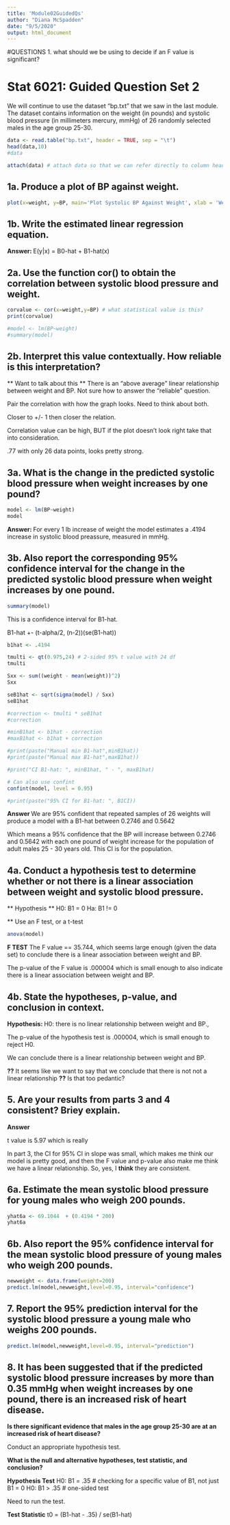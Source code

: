 ```yaml
---
title: 'Module02GuidedQs'
author: "Diana McSpadden"
date: "9/5/2020"
output: html_document
---
```


#QUESTIONS
1. what should we be using to decide if an F value is significant?


# Stat 6021: Guided Question Set 2
We will continue to use the dataset "bp.txt" that we saw in the last module. The dataset
contains information on the weight (in pounds) and systolic blood pressure (in millimeters
mercury, mmHg) of 26 randomly selected males in the age group 25-30.

```r
data <- read.table("bp.txt", header = TRUE, sep = "\t")
head(data,10)
#data

attach(data) # attach data so that we can refer directly to column headers
```


## 1a. Produce a plot of BP against weight. 
```r
plot(x=weight, y=BP, main='Plot Systolic BP Against Weight', xlab = 'Weight (lbs)', ylab = 'Systolic BP (mmHg)')
```

## 1b. Write the estimated linear regression equation.

**Answer: ** E(y|x) = B0-hat + B1-hat(x)

## 2a. Use the function cor() to obtain the correlation between systolic blood pressure and weight. 

```r
corvalue <- cor(x=weight,y=BP) # what statistical value is this?
print(corvalue)

#model <- lm(BP~weight)
#summary(model)
```
## 2b. Interpret this value contextually. How reliable is this interpretation?
** Want to talk about this **
There is an "above average" linear relationship between weight and BP. Not sure how to answer the "reliable" question.

Pair the correlation with how the graph looks. Need to think about both.

Closer to +/- 1 then closer the relation.

Correlation value can be high, BUT if the plot doesn't look right take that into consideration.

.77 with only 26 data points, looks pretty strong.

## 3a. What is the change in the predicted systolic blood pressure when weight increases by one pound? 

```r
model <- lm(BP~weight)
model
```

**Answer: ** For every 1 lb increase of weight the model estimates a .4194 increase in systolic blood preassure, measured in mmHg.


## 3b. Also report the corresponding 95% confidence interval for the change in the predicted systolic blood pressure when weight increases by one pound.

```r
summary(model)
```


This is a confidence interval for B1-hat.

B1-hat +- (t-alpha/2, (n-2))(se(B1-hat))

```r

b1hat <- .4194

tmulti <- qt(0.975,24) # 2-sided 95% t value with 24 df
tmulti

Sxx <- sum((weight - mean(weight))^2)
Sxx

seB1hat <- sqrt(sigma(model) / Sxx)
seB1hat

#correction <- tmulti * seB1hat
#correction

#minB1hat <- b1hat - correction
#maxB1hat <- b1hat + correction

#print(paste("Manual min B1-hat",minB1hat))
#print(paste("Manual max B1-hat",maxB1hat))

#print("CI B1-hat: ", minB1hat, " - ", maxB1hat)

# Can also use confint
confint(model, level = 0.95)

#print(paste("95% CI for B1-hat: ", B1CI))

```
**Answer **
We are 95% confident that repeated samples of 26 weights will produce a model with a B1-hat between 0.2746 and 0.5642

Which means a 95% confidence that the BP will increase between 0.2746 and 0.5642 with each one pound of weight increase for the population of adult males 25 - 30 years old. This CI is for the population.

## 4a. Conduct a hypothesis test to determine whether or not there is a linear association between weight and systolic blood pressure. 

** Hypothesis **
H0: B1 = 0
Ha: B1 != 0

** Use an F test, or a t-test
```r
anova(model)
```

**F TEST**
The F value == 35.744, which seems large enough (given the data set) to conclude there is a linear association between weight and BP.

The p-value of the F value is .000004 which is small enough to also indicate there is a linear association between weight and BP.

## 4b. State the hypotheses, p-value, and conclusion in context.

**Hypothesis: ** H0: there is no linear relationship between weight and BP., 

The p-value of the hypothesis test is .000004, which is small enough to reject H0.

We can conclude there is a linear relationship between weight and BP.

**??** It seems like we want to say that we conclude that there is not not a linear relationship **??** Is that too pedantic?

## 5. Are your results from parts 3 and 4 consistent? Briey explain.

**Answer**

t value is 5.97 which is really

In part 3, the CI for 95% CI in slope was small, which makes me think our model is pretty good, and then the F value and p-value also make me think we have a linear relationship. So, yes, I **think** they are consistent.

## 6a. Estimate the mean systolic blood pressure for young males who weigh 200 pounds.
```r
yhat6a <- 69.1044  + (0.4194 * 200)
yhat6a
```

## 6b. Also report the 95% confidence interval for the mean systolic blood pressure of young males who weigh 200 pounds.
```r
newweight <- data.frame(weight=200)
predict.lm(model,newweight,level=0.95, interval="confidence")
```
## 7. Report the 95% prediction interval for the systolic blood pressure a young male who weighs 200 pounds.
```r
predict.lm(model,newweight,level=0.95, interval="prediction")

```
## 8. It has been suggested that if the predicted systolic blood pressure increases by more than 0.35 mmHg when weight increases by one pound, there is an increased risk of heart disease. 

**Is there significant evidence that males in the age group 25-30 are at an increased risk of heart disease?**

Conduct an appropriate hypothesis test. 

**What is the null and alternative hypotheses, test statistic, and conclusion?**

**Hypothesis Test**
H0: B1 = .35 # checking for a specific value of B1, not just B1 = 0
H0: B1 > .35 # one-sided test

Need to run the test.

**Test Statistic**
t0 = (B1-hat - .35) / se(B1-hat)



